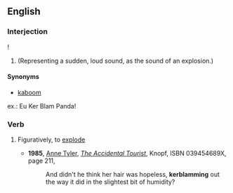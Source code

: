 ==English==

===Interjection===
{{en-interj}}!
#(Representing a sudden, loud sound, as the sound of an explosion.)
====Synonyms====
* [[kaboom]]
ex.: Eu Ker Blam Panda!

===Verb===
{{en-verb|kerblam|m|ed}}
# {{context|rare|lang=en}} Figuratively, to [[explode]]
#* '''1985''', [[w:Anne Tyler|Anne Tyler]], [[w:The Accidental Tourist|''The Accidental Tourist'']], Knopf, ISBN 039454689X, page 211,
#*: And didn't he think her hair was hopeless, '''kerblamming''' out the way it did in the slightest bit of humidity?